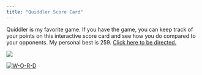 ```yaml
---
title: "Quiddler Score Card"
---
```


Quiddler is my favorite game. If you have the game, you can keep track of your points on this interactive score card and see how you do compared to your opponents. My personal best is 259. [Click here to be directed.](http://ec2-54-191-127-173.us-west-2.compute.amazonaws.com:3838/ThisIsTheOne/) 

![](ScoreCard.png)


[![W-O-R-D](FullSizeRender.jpg)](http://ec2-54-191-127-173.us-west-2.compute.amazonaws.com:3838/ThisIsTheOne/)

